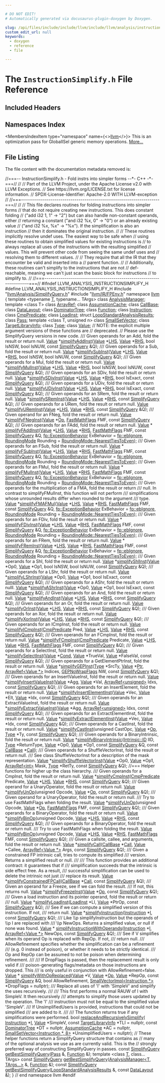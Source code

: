 ```yaml
---

# DO NOT EDIT!
# Automatically generated via docusaurus-plugin-doxygen by Doxygen.

slug: /api/files/include/include/llvm/include/llvm/analysis/instructionsimplify-h
custom_edit_url: null
keywords:
  - doxygen
  - reference
  - file

---
```





# The `InstructionSimplify.h` File Reference

<DoxygenPage pluginConfig={pluginConfig}>



## Included Headers

<IncludesList>
<IncludesListItem
  filePath="llvm/Analysis/SimplifyQuery.h"
  permalink="/docs/api/files/include/include/llvm/include/llvm/analysis/simplifyquery-h"
  isLocal="true" />
<IncludesListItem
  filePath="llvm/IR/FPEnv.h"
  permalink="/docs/api/files/include/include/llvm/include/llvm/ir/fpenv-h"
  isLocal="true" />
</IncludesList>

## Namespaces Index

<MembersIndex>

<MembersIndexItem
  type="namespace"
  name={<><a href="/docs/api/namespaces/llvm">llvm</a></>}>
This is an optimization pass for GlobalISel generic memory operations. <a href="/docs/api/namespaces/llvm/#details">More...</a>
</MembersIndexItem>

</MembersIndex>


## File Listing

The file content with the documentation metadata removed is:

<ProgramListing>

<Link id="l00001" /><CodeLine lineNumber="1"><span class="doxyHighlightComment">//===-- InstructionSimplify.h - Fold instrs into simpler forms --&#42;- C++ -&#42;-===//</span></CodeLine>
<Link id="l00002" /><CodeLine lineNumber="2"><span class="doxyHighlightComment">//</span></CodeLine>
<Link id="l00003" /><CodeLine lineNumber="3"><span class="doxyHighlightComment">// Part of the LLVM Project, under the Apache License v2.0 with LLVM Exceptions.</span></CodeLine>
<Link id="l00004" /><CodeLine lineNumber="4"><span class="doxyHighlightComment">// See https://llvm.org/LICENSE.txt for license information.</span></CodeLine>
<Link id="l00005" /><CodeLine lineNumber="5"><span class="doxyHighlightComment">// SPDX-License-Identifier: Apache-2.0 WITH LLVM-exception</span></CodeLine>
<Link id="l00006" /><CodeLine lineNumber="6"><span class="doxyHighlightComment">//</span></CodeLine>
<Link id="l00007" /><CodeLine lineNumber="7"><span class="doxyHighlightComment">//===----------------------------------------------------------------------===//</span></CodeLine>
<Link id="l00008" /><CodeLine lineNumber="8"><span class="doxyHighlightComment">//</span></CodeLine>
<Link id="l00009" /><CodeLine lineNumber="9"><span class="doxyHighlightComment">// This file declares routines for folding instructions into simpler forms</span></CodeLine>
<Link id="l00010" /><CodeLine lineNumber="10"><span class="doxyHighlightComment">// that do not require creating new instructions.  This does constant folding</span></CodeLine>
<Link id="l00011" /><CodeLine lineNumber="11"><span class="doxyHighlightComment">// (&quot;add i32 1, 1&quot; -&gt; &quot;2&quot;) but can also handle non-constant operands, either</span></CodeLine>
<Link id="l00012" /><CodeLine lineNumber="12"><span class="doxyHighlightComment">// returning a constant (&quot;and i32 %x, 0&quot; -&gt; &quot;0&quot;) or an already existing value</span></CodeLine>
<Link id="l00013" /><CodeLine lineNumber="13"><span class="doxyHighlightComment">// (&quot;and i32 %x, %x&quot; -&gt; &quot;%x&quot;).  If the simplification is also an instruction</span></CodeLine>
<Link id="l00014" /><CodeLine lineNumber="14"><span class="doxyHighlightComment">// then it dominates the original instruction.</span></CodeLine>
<Link id="l00015" /><CodeLine lineNumber="15"><span class="doxyHighlightComment">//</span></CodeLine>
<Link id="l00016" /><CodeLine lineNumber="16"><span class="doxyHighlightComment">// These routines implicitly resolve undef uses. The easiest way to be safe when</span></CodeLine>
<Link id="l00017" /><CodeLine lineNumber="17"><span class="doxyHighlightComment">// using these routines to obtain simplified values for existing instructions is</span></CodeLine>
<Link id="l00018" /><CodeLine lineNumber="18"><span class="doxyHighlightComment">// to always replace all uses of the instructions with the resulting simplified</span></CodeLine>
<Link id="l00019" /><CodeLine lineNumber="19"><span class="doxyHighlightComment">// values. This will prevent other code from seeing the same undef uses and</span></CodeLine>
<Link id="l00020" /><CodeLine lineNumber="20"><span class="doxyHighlightComment">// resolving them to different values.</span></CodeLine>
<Link id="l00021" /><CodeLine lineNumber="21"><span class="doxyHighlightComment">//</span></CodeLine>
<Link id="l00022" /><CodeLine lineNumber="22"><span class="doxyHighlightComment">// They require that all the IR that they encounter be valid and inserted into a</span></CodeLine>
<Link id="l00023" /><CodeLine lineNumber="23"><span class="doxyHighlightComment">// parent function.</span></CodeLine>
<Link id="l00024" /><CodeLine lineNumber="24"><span class="doxyHighlightComment">//</span></CodeLine>
<Link id="l00025" /><CodeLine lineNumber="25"><span class="doxyHighlightComment">// Additionally, these routines can&#39;t simplify to the instructions that are not</span></CodeLine>
<Link id="l00026" /><CodeLine lineNumber="26"><span class="doxyHighlightComment">// def-reachable, meaning we can&#39;t just scan the basic block for instructions</span></CodeLine>
<Link id="l00027" /><CodeLine lineNumber="27"><span class="doxyHighlightComment">// to simplify to.</span></CodeLine>
<Link id="l00028" /><CodeLine lineNumber="28"><span class="doxyHighlightComment">//</span></CodeLine>
<Link id="l00029" /><CodeLine lineNumber="29"><span class="doxyHighlightComment">//===----------------------------------------------------------------------===//</span></CodeLine>
<Link id="l00030" /><CodeLine lineNumber="30"></CodeLine>
<Link id="l00031" /><CodeLine lineNumber="31"><span class="doxyHighlightPreprocessor">#ifndef LLVM&#95;ANALYSIS&#95;INSTRUCTIONSIMPLIFY&#95;H</span></CodeLine>
<Link id="l00032" /><CodeLine lineNumber="32"><span class="doxyHighlightPreprocessor">#define LLVM&#95;ANALYSIS&#95;INSTRUCTIONSIMPLIFY&#95;H</span></CodeLine>
<Link id="l00033" /><CodeLine lineNumber="33"></CodeLine>
<Link id="l00034" /><CodeLine lineNumber="34"><span class="doxyHighlightPreprocessor">#include &quot;<a href="/docs/api/files/include/include/llvm/include/llvm/analysis/simplifyquery-h">llvm/Analysis/SimplifyQuery.h</a>&quot;</span></CodeLine>
<Link id="l00035" /><CodeLine lineNumber="35"><span class="doxyHighlightPreprocessor">#include &quot;<a href="/docs/api/files/include/include/llvm/include/llvm/ir/fpenv-h">llvm/IR/FPEnv.h</a>&quot;</span></CodeLine>
<Link id="l00036" /><CodeLine lineNumber="36"></CodeLine>
<Link id="l00037" /><CodeLine lineNumber="37"><span class="doxyHighlightKeyword">namespace </span><span class="doxyHighlight"><a href="/docs/api/namespaces/llvm">llvm</a> &#123;</span></CodeLine>
<Link id="l00038" /><CodeLine lineNumber="38"></CodeLine>
<Link id="l00039" /><CodeLine lineNumber="39"><span class="doxyHighlightKeyword">template</span><span class="doxyHighlight"> &lt;</span><span class="doxyHighlightKeyword">typename</span><span class="doxyHighlight"> <a href="/docs/api/files/lib/lib/target/lib/target/mips/mips16isellowering-cpp/#a0acb682b8260ab1c60b918599864e2e5">T</a>, </span><span class="doxyHighlightKeyword">typename</span><span class="doxyHighlight">... TArgs&gt; </span><span class="doxyHighlightKeyword">class </span><span class="doxyHighlight"><a href="/docs/api/classes/llvm/analysismanager">AnalysisManager</a>;</span></CodeLine>
<Link id="l00040" /><CodeLine lineNumber="40"><span class="doxyHighlightKeyword">template</span><span class="doxyHighlight"> &lt;</span><span class="doxyHighlightKeyword">class</span><span class="doxyHighlight"> T&gt; </span><span class="doxyHighlightKeyword">class </span><span class="doxyHighlight"><a href="/docs/api/classes/llvm/arrayref">ArrayRef</a>;</span></CodeLine>
<Link id="l00041" /><CodeLine lineNumber="41"><span class="doxyHighlightKeyword">class </span><span class="doxyHighlight"><a href="/docs/api/classes/llvm/assumptioncache">AssumptionCache</a>;</span></CodeLine>
<Link id="l00042" /><CodeLine lineNumber="42"><span class="doxyHighlightKeyword">class </span><span class="doxyHighlight"><a href="/docs/api/classes/llvm/callbase">CallBase</a>;</span></CodeLine>
<Link id="l00043" /><CodeLine lineNumber="43"><span class="doxyHighlightKeyword">class </span><span class="doxyHighlight"><a href="/docs/api/classes/llvm/datalayout">DataLayout</a>;</span></CodeLine>
<Link id="l00044" /><CodeLine lineNumber="44"><span class="doxyHighlightKeyword">class </span><span class="doxyHighlight"><a href="/docs/api/classes/llvm/dominatortree">DominatorTree</a>;</span></CodeLine>
<Link id="l00045" /><CodeLine lineNumber="45"><span class="doxyHighlightKeyword">class </span><span class="doxyHighlight"><a href="/docs/api/classes/llvm/function">Function</a>;</span></CodeLine>
<Link id="l00046" /><CodeLine lineNumber="46"><span class="doxyHighlightKeyword">class </span><span class="doxyHighlight"><a href="/docs/api/classes/llvm/instruction">Instruction</a>;</span></CodeLine>
<Link id="l00047" /><CodeLine lineNumber="47"><span class="doxyHighlightKeyword">class </span><span class="doxyHighlight"><a href="/docs/api/classes/llvm/cmppredicate">CmpPredicate</a>;</span></CodeLine>
<Link id="l00048" /><CodeLine lineNumber="48"><span class="doxyHighlightKeyword">class </span><span class="doxyHighlight"><a href="/docs/api/classes/llvm/loadinst">LoadInst</a>;</span></CodeLine>
<Link id="l00049" /><CodeLine lineNumber="49"><span class="doxyHighlightKeyword">struct </span><span class="doxyHighlight"><a href="/docs/api/structs/llvm/loopstandardanalysisresults">LoopStandardAnalysisResults</a>;</span></CodeLine>
<Link id="l00050" /><CodeLine lineNumber="50"><span class="doxyHighlightKeyword">class </span><span class="doxyHighlight"><a href="/docs/api/classes/llvm/pass">Pass</a>;</span></CodeLine>
<Link id="l00051" /><CodeLine lineNumber="51"><span class="doxyHighlightKeyword">template</span><span class="doxyHighlight"> &lt;</span><span class="doxyHighlightKeyword">class</span><span class="doxyHighlight"> T, </span><span class="doxyHighlightKeywordType">unsigned</span><span class="doxyHighlight"> n&gt; </span><span class="doxyHighlightKeyword">class </span><span class="doxyHighlight"><a href="/docs/api/classes/llvm/smallsetvector">SmallSetVector</a>;</span></CodeLine>
<Link id="l00052" /><CodeLine lineNumber="52"><span class="doxyHighlightKeyword">class </span><span class="doxyHighlight"><a href="/docs/api/classes/llvm/targetlibraryinfo">TargetLibraryInfo</a>;</span></CodeLine>
<Link id="l00053" /><CodeLine lineNumber="53"><span class="doxyHighlightKeyword">class </span><span class="doxyHighlight"><a href="/docs/api/classes/llvm/type">Type</a>;</span></CodeLine>
<Link id="l00054" /><CodeLine lineNumber="54"><span class="doxyHighlightKeyword">class </span><span class="doxyHighlight"><a href="/docs/api/classes/llvm/value">Value</a>;</span></CodeLine>
<Link id="l00055" /><CodeLine lineNumber="55"></CodeLine>
<Link id="l00056" /><CodeLine lineNumber="56"><span class="doxyHighlightComment">// NOTE: the explicit multiple argument versions of these functions are</span></CodeLine>
<Link id="l00057" /><CodeLine lineNumber="57"><span class="doxyHighlightComment">// deprecated.</span></CodeLine>
<Link id="l00058" /><CodeLine lineNumber="58"><span class="doxyHighlightComment">// Please use the SimplifyQuery versions in new code.</span></CodeLine>
<Link id="l00059" /><CodeLine lineNumber="59"></CodeLine>
<Link id="l00060" /><CodeLine lineNumber="60"><span class="doxyHighlightComment">/// Given operands for an Add, fold the result or return null.</span></CodeLine>
<Link id="l00061" /><CodeLine lineNumber="61"><span class="doxyHighlight"><a href="/docs/api/classes/llvm/value">Value</a> &#42;<a href="/docs/api/namespaces/llvm/#a5e0af1b16cab9e0efc63a6ce9de2b9cc">simplifyAddInst</a>(<a href="/docs/api/classes/llvm/value">Value</a> &#42;<a href="/docs/api/files/lib/lib/target/lib/target/x86/x86partialreduction-cpp/#a9e1483f7215664a2315c53c3558d9a8d">LHS</a>, <a href="/docs/api/classes/llvm/value">Value</a> &#42;<a href="/docs/api/files/lib/lib/target/lib/target/x86/x86partialreduction-cpp/#a87b8bfbbe9d8f7146d7f20a5fb42efd0">RHS</a>, </span><span class="doxyHighlightKeywordType">bool</span><span class="doxyHighlight"> IsNSW, </span><span class="doxyHighlightKeywordType">bool</span><span class="doxyHighlight"> IsNUW,</span></CodeLine>
<Link id="l00062" /><CodeLine lineNumber="62"><span class="doxyHighlight">                       </span><span class="doxyHighlightKeyword">const</span><span class="doxyHighlight"> <a href="/docs/api/structs/llvm/simplifyquery">SimplifyQuery</a> &amp;Q);</span></CodeLine>
<Link id="l00063" /><CodeLine lineNumber="63"></CodeLine>
<Link id="l00064" /><CodeLine lineNumber="64"><span class="doxyHighlightComment">/// Given operands for a Sub, fold the result or return null.</span></CodeLine>
<Link id="l00065" /><CodeLine lineNumber="65"><span class="doxyHighlight"><a href="/docs/api/classes/llvm/value">Value</a> &#42;<a href="/docs/api/namespaces/llvm/#a5942ddc4393a8ef081555f9a938c86e9">simplifySubInst</a>(<a href="/docs/api/classes/llvm/value">Value</a> &#42;<a href="/docs/api/files/lib/lib/target/lib/target/x86/x86partialreduction-cpp/#a9e1483f7215664a2315c53c3558d9a8d">LHS</a>, <a href="/docs/api/classes/llvm/value">Value</a> &#42;<a href="/docs/api/files/lib/lib/target/lib/target/x86/x86partialreduction-cpp/#a87b8bfbbe9d8f7146d7f20a5fb42efd0">RHS</a>, </span><span class="doxyHighlightKeywordType">bool</span><span class="doxyHighlight"> IsNSW, </span><span class="doxyHighlightKeywordType">bool</span><span class="doxyHighlight"> IsNUW,</span></CodeLine>
<Link id="l00066" /><CodeLine lineNumber="66"><span class="doxyHighlight">                       </span><span class="doxyHighlightKeyword">const</span><span class="doxyHighlight"> <a href="/docs/api/structs/llvm/simplifyquery">SimplifyQuery</a> &amp;Q);</span></CodeLine>
<Link id="l00067" /><CodeLine lineNumber="67"></CodeLine>
<Link id="l00068" /><CodeLine lineNumber="68"><span class="doxyHighlightComment">/// Given operands for a Mul, fold the result or return null.</span></CodeLine>
<Link id="l00069" /><CodeLine lineNumber="69"><span class="doxyHighlight"><a href="/docs/api/classes/llvm/value">Value</a> &#42;<a href="/docs/api/namespaces/llvm/#a2b9904a62f8c9179b90d1cb89e6e05ac">simplifyMulInst</a>(<a href="/docs/api/classes/llvm/value">Value</a> &#42;<a href="/docs/api/files/lib/lib/target/lib/target/x86/x86partialreduction-cpp/#a9e1483f7215664a2315c53c3558d9a8d">LHS</a>, <a href="/docs/api/classes/llvm/value">Value</a> &#42;<a href="/docs/api/files/lib/lib/target/lib/target/x86/x86partialreduction-cpp/#a87b8bfbbe9d8f7146d7f20a5fb42efd0">RHS</a>, </span><span class="doxyHighlightKeywordType">bool</span><span class="doxyHighlight"> IsNSW, </span><span class="doxyHighlightKeywordType">bool</span><span class="doxyHighlight"> IsNUW,</span></CodeLine>
<Link id="l00070" /><CodeLine lineNumber="70"><span class="doxyHighlight">                       </span><span class="doxyHighlightKeyword">const</span><span class="doxyHighlight"> <a href="/docs/api/structs/llvm/simplifyquery">SimplifyQuery</a> &amp;Q);</span></CodeLine>
<Link id="l00071" /><CodeLine lineNumber="71"></CodeLine>
<Link id="l00072" /><CodeLine lineNumber="72"><span class="doxyHighlightComment">/// Given operands for an SDiv, fold the result or return null.</span></CodeLine>
<Link id="l00073" /><CodeLine lineNumber="73"><span class="doxyHighlight"><a href="/docs/api/classes/llvm/value">Value</a> &#42;<a href="/docs/api/namespaces/llvm/#a23805d3a4c907766bf29b589ba786c81">simplifySDivInst</a>(<a href="/docs/api/classes/llvm/value">Value</a> &#42;<a href="/docs/api/files/lib/lib/target/lib/target/x86/x86partialreduction-cpp/#a9e1483f7215664a2315c53c3558d9a8d">LHS</a>, <a href="/docs/api/classes/llvm/value">Value</a> &#42;<a href="/docs/api/files/lib/lib/target/lib/target/x86/x86partialreduction-cpp/#a87b8bfbbe9d8f7146d7f20a5fb42efd0">RHS</a>, </span><span class="doxyHighlightKeywordType">bool</span><span class="doxyHighlight"> IsExact,</span></CodeLine>
<Link id="l00074" /><CodeLine lineNumber="74"><span class="doxyHighlight">                        </span><span class="doxyHighlightKeyword">const</span><span class="doxyHighlight"> <a href="/docs/api/structs/llvm/simplifyquery">SimplifyQuery</a> &amp;Q);</span></CodeLine>
<Link id="l00075" /><CodeLine lineNumber="75"></CodeLine>
<Link id="l00076" /><CodeLine lineNumber="76"><span class="doxyHighlightComment">/// Given operands for a UDiv, fold the result or return null.</span></CodeLine>
<Link id="l00077" /><CodeLine lineNumber="77"><span class="doxyHighlight"><a href="/docs/api/classes/llvm/value">Value</a> &#42;<a href="/docs/api/namespaces/llvm/#ab3b0406324f59a9dcdd00f68345ef9b7">simplifyUDivInst</a>(<a href="/docs/api/classes/llvm/value">Value</a> &#42;<a href="/docs/api/files/lib/lib/target/lib/target/x86/x86partialreduction-cpp/#a9e1483f7215664a2315c53c3558d9a8d">LHS</a>, <a href="/docs/api/classes/llvm/value">Value</a> &#42;<a href="/docs/api/files/lib/lib/target/lib/target/x86/x86partialreduction-cpp/#a87b8bfbbe9d8f7146d7f20a5fb42efd0">RHS</a>, </span><span class="doxyHighlightKeywordType">bool</span><span class="doxyHighlight"> IsExact,</span></CodeLine>
<Link id="l00078" /><CodeLine lineNumber="78"><span class="doxyHighlight">                        </span><span class="doxyHighlightKeyword">const</span><span class="doxyHighlight"> <a href="/docs/api/structs/llvm/simplifyquery">SimplifyQuery</a> &amp;Q);</span></CodeLine>
<Link id="l00079" /><CodeLine lineNumber="79"></CodeLine>
<Link id="l00080" /><CodeLine lineNumber="80"><span class="doxyHighlightComment">/// Given operands for an SRem, fold the result or return null.</span></CodeLine>
<Link id="l00081" /><CodeLine lineNumber="81"><span class="doxyHighlight"><a href="/docs/api/classes/llvm/value">Value</a> &#42;<a href="/docs/api/namespaces/llvm/#acb98fd0d755e436c5749105d46b0c0d1">simplifySRemInst</a>(<a href="/docs/api/classes/llvm/value">Value</a> &#42;<a href="/docs/api/files/lib/lib/target/lib/target/x86/x86partialreduction-cpp/#a9e1483f7215664a2315c53c3558d9a8d">LHS</a>, <a href="/docs/api/classes/llvm/value">Value</a> &#42;<a href="/docs/api/files/lib/lib/target/lib/target/x86/x86partialreduction-cpp/#a87b8bfbbe9d8f7146d7f20a5fb42efd0">RHS</a>, </span><span class="doxyHighlightKeyword">const</span><span class="doxyHighlight"> <a href="/docs/api/structs/llvm/simplifyquery">SimplifyQuery</a> &amp;Q);</span></CodeLine>
<Link id="l00082" /><CodeLine lineNumber="82"></CodeLine>
<Link id="l00083" /><CodeLine lineNumber="83"><span class="doxyHighlightComment">/// Given operands for a URem, fold the result or return null.</span></CodeLine>
<Link id="l00084" /><CodeLine lineNumber="84"><span class="doxyHighlight"><a href="/docs/api/classes/llvm/value">Value</a> &#42;<a href="/docs/api/namespaces/llvm/#aecb805c568634be3390c7da36836d63e">simplifyURemInst</a>(<a href="/docs/api/classes/llvm/value">Value</a> &#42;<a href="/docs/api/files/lib/lib/target/lib/target/x86/x86partialreduction-cpp/#a9e1483f7215664a2315c53c3558d9a8d">LHS</a>, <a href="/docs/api/classes/llvm/value">Value</a> &#42;<a href="/docs/api/files/lib/lib/target/lib/target/x86/x86partialreduction-cpp/#a87b8bfbbe9d8f7146d7f20a5fb42efd0">RHS</a>, </span><span class="doxyHighlightKeyword">const</span><span class="doxyHighlight"> <a href="/docs/api/structs/llvm/simplifyquery">SimplifyQuery</a> &amp;Q);</span></CodeLine>
<Link id="l00085" /><CodeLine lineNumber="85"></CodeLine>
<Link id="l00086" /><CodeLine lineNumber="86"><span class="doxyHighlightComment">/// Given operand for an FNeg, fold the result or return null.</span></CodeLine>
<Link id="l00087" /><CodeLine lineNumber="87"><span class="doxyHighlight"><a href="/docs/api/classes/llvm/value">Value</a> &#42;<a href="/docs/api/namespaces/llvm/#a6e06e93488a2f32aeb56f86797a78c33">simplifyFNegInst</a>(<a href="/docs/api/classes/llvm/value">Value</a> &#42;<a href="/docs/api/namespaces/llvm/#ab471937b9a227e70c7fe8bd9604014d6">Op</a>, <a href="/docs/api/classes/llvm/fastmathflags">FastMathFlags</a> FMF, </span><span class="doxyHighlightKeyword">const</span><span class="doxyHighlight"> <a href="/docs/api/structs/llvm/simplifyquery">SimplifyQuery</a> &amp;Q);</span></CodeLine>
<Link id="l00088" /><CodeLine lineNumber="88"></CodeLine>
<Link id="l00089" /><CodeLine lineNumber="89"></CodeLine>
<Link id="l00090" /><CodeLine lineNumber="90"><span class="doxyHighlightComment">/// Given operands for an FAdd, fold the result or return null.</span></CodeLine>
<Link id="l00091" /><CodeLine lineNumber="91"><span class="doxyHighlight"><a href="/docs/api/classes/llvm/value">Value</a> &#42;</span></CodeLine>
<Link id="l00092" /><CodeLine lineNumber="92"><span class="doxyHighlight"><a href="/docs/api/namespaces/llvm/#a76162df5082ce14f7796e4307cba27fd">simplifyFAddInst</a>(<a href="/docs/api/classes/llvm/value">Value</a> &#42;<a href="/docs/api/files/lib/lib/target/lib/target/x86/x86partialreduction-cpp/#a9e1483f7215664a2315c53c3558d9a8d">LHS</a>, <a href="/docs/api/classes/llvm/value">Value</a> &#42;<a href="/docs/api/files/lib/lib/target/lib/target/x86/x86partialreduction-cpp/#a87b8bfbbe9d8f7146d7f20a5fb42efd0">RHS</a>, <a href="/docs/api/classes/llvm/fastmathflags">FastMathFlags</a> FMF,</span></CodeLine>
<Link id="l00093" /><CodeLine lineNumber="93"><span class="doxyHighlight">                 </span><span class="doxyHighlightKeyword">const</span><span class="doxyHighlight"> <a href="/docs/api/structs/llvm/simplifyquery">SimplifyQuery</a> &amp;Q,</span></CodeLine>
<Link id="l00094" /><CodeLine lineNumber="94"><span class="doxyHighlight">                 <a href="/docs/api/namespaces/llvm/fp/#a51c5e09b2604faec548aef87bd482630">fp::ExceptionBehavior</a> ExBehavior = <a href="/docs/api/namespaces/llvm/fp/#a51c5e09b2604faec548aef87bd482630ad8009e7c0ce2967115e856052243ac62">fp::ebIgnore</a>,</span></CodeLine>
<Link id="l00095" /><CodeLine lineNumber="95"><span class="doxyHighlight">                 <a href="/docs/api/namespaces/llvm/#ab7af0c09900daed62bbdb01dba180f7c">RoundingMode</a> Rounding = <a href="/docs/api/namespaces/llvm/#ab7af0c09900daed62bbdb01dba180f7ca44467144e3b6bdac3e85ef6f90e7d832">RoundingMode::NearestTiesToEven</a>);</span></CodeLine>
<Link id="l00096" /><CodeLine lineNumber="96"></CodeLine>
<Link id="l00097" /><CodeLine lineNumber="97"><span class="doxyHighlightComment">/// Given operands for an FSub, fold the result or return null.</span></CodeLine>
<Link id="l00098" /><CodeLine lineNumber="98"><span class="doxyHighlight"><a href="/docs/api/classes/llvm/value">Value</a> &#42;</span></CodeLine>
<Link id="l00099" /><CodeLine lineNumber="99"><span class="doxyHighlight"><a href="/docs/api/namespaces/llvm/#a6e8a8610223f1f09b6000dcbca9649a5">simplifyFSubInst</a>(<a href="/docs/api/classes/llvm/value">Value</a> &#42;<a href="/docs/api/files/lib/lib/target/lib/target/x86/x86partialreduction-cpp/#a9e1483f7215664a2315c53c3558d9a8d">LHS</a>, <a href="/docs/api/classes/llvm/value">Value</a> &#42;<a href="/docs/api/files/lib/lib/target/lib/target/x86/x86partialreduction-cpp/#a87b8bfbbe9d8f7146d7f20a5fb42efd0">RHS</a>, <a href="/docs/api/classes/llvm/fastmathflags">FastMathFlags</a> FMF,</span></CodeLine>
<Link id="l00100" /><CodeLine lineNumber="100"><span class="doxyHighlight">                 </span><span class="doxyHighlightKeyword">const</span><span class="doxyHighlight"> <a href="/docs/api/structs/llvm/simplifyquery">SimplifyQuery</a> &amp;Q,</span></CodeLine>
<Link id="l00101" /><CodeLine lineNumber="101"><span class="doxyHighlight">                 <a href="/docs/api/namespaces/llvm/fp/#a51c5e09b2604faec548aef87bd482630">fp::ExceptionBehavior</a> ExBehavior = <a href="/docs/api/namespaces/llvm/fp/#a51c5e09b2604faec548aef87bd482630ad8009e7c0ce2967115e856052243ac62">fp::ebIgnore</a>,</span></CodeLine>
<Link id="l00102" /><CodeLine lineNumber="102"><span class="doxyHighlight">                 <a href="/docs/api/namespaces/llvm/#ab7af0c09900daed62bbdb01dba180f7c">RoundingMode</a> Rounding = <a href="/docs/api/namespaces/llvm/#ab7af0c09900daed62bbdb01dba180f7ca44467144e3b6bdac3e85ef6f90e7d832">RoundingMode::NearestTiesToEven</a>);</span></CodeLine>
<Link id="l00103" /><CodeLine lineNumber="103"></CodeLine>
<Link id="l00104" /><CodeLine lineNumber="104"><span class="doxyHighlightComment">/// Given operands for an FMul, fold the result or return null.</span></CodeLine>
<Link id="l00105" /><CodeLine lineNumber="105"><span class="doxyHighlight"><a href="/docs/api/classes/llvm/value">Value</a> &#42;</span></CodeLine>
<Link id="l00106" /><CodeLine lineNumber="106"><span class="doxyHighlight"><a href="/docs/api/namespaces/llvm/#a0d4bdb0619aad92ee2de8f939930ba05">simplifyFMulInst</a>(<a href="/docs/api/classes/llvm/value">Value</a> &#42;<a href="/docs/api/files/lib/lib/target/lib/target/x86/x86partialreduction-cpp/#a9e1483f7215664a2315c53c3558d9a8d">LHS</a>, <a href="/docs/api/classes/llvm/value">Value</a> &#42;<a href="/docs/api/files/lib/lib/target/lib/target/x86/x86partialreduction-cpp/#a87b8bfbbe9d8f7146d7f20a5fb42efd0">RHS</a>, <a href="/docs/api/classes/llvm/fastmathflags">FastMathFlags</a> FMF,</span></CodeLine>
<Link id="l00107" /><CodeLine lineNumber="107"><span class="doxyHighlight">                 </span><span class="doxyHighlightKeyword">const</span><span class="doxyHighlight"> <a href="/docs/api/structs/llvm/simplifyquery">SimplifyQuery</a> &amp;Q,</span></CodeLine>
<Link id="l00108" /><CodeLine lineNumber="108"><span class="doxyHighlight">                 <a href="/docs/api/namespaces/llvm/fp/#a51c5e09b2604faec548aef87bd482630">fp::ExceptionBehavior</a> ExBehavior = <a href="/docs/api/namespaces/llvm/fp/#a51c5e09b2604faec548aef87bd482630ad8009e7c0ce2967115e856052243ac62">fp::ebIgnore</a>,</span></CodeLine>
<Link id="l00109" /><CodeLine lineNumber="109"><span class="doxyHighlight">                 <a href="/docs/api/namespaces/llvm/#ab7af0c09900daed62bbdb01dba180f7c">RoundingMode</a> Rounding = <a href="/docs/api/namespaces/llvm/#ab7af0c09900daed62bbdb01dba180f7ca44467144e3b6bdac3e85ef6f90e7d832">RoundingMode::NearestTiesToEven</a>);</span></CodeLine>
<Link id="l00110" /><CodeLine lineNumber="110"></CodeLine>
<Link id="l00111" /><CodeLine lineNumber="111"><span class="doxyHighlightComment">/// Given operands for the multiplication of a FMA, fold the result or return</span></CodeLine>
<Link id="l00112" /><CodeLine lineNumber="112"><span class="doxyHighlightComment">/// null. In contrast to simplifyFMulInst, this function will not perform</span></CodeLine>
<Link id="l00113" /><CodeLine lineNumber="113"><span class="doxyHighlightComment">/// simplifications whose unrounded results differ when rounded to the argument</span></CodeLine>
<Link id="l00114" /><CodeLine lineNumber="114"><span class="doxyHighlightComment">/// type.</span></CodeLine>
<Link id="l00115" /><CodeLine lineNumber="115"><span class="doxyHighlight"><a href="/docs/api/classes/llvm/value">Value</a> &#42;<a href="/docs/api/namespaces/llvm/#a9e6861fa4cb7fe1437d3057b8b3d1601">simplifyFMAFMul</a>(<a href="/docs/api/classes/llvm/value">Value</a> &#42;<a href="/docs/api/files/lib/lib/target/lib/target/x86/x86partialreduction-cpp/#a9e1483f7215664a2315c53c3558d9a8d">LHS</a>, <a href="/docs/api/classes/llvm/value">Value</a> &#42;<a href="/docs/api/files/lib/lib/target/lib/target/x86/x86partialreduction-cpp/#a87b8bfbbe9d8f7146d7f20a5fb42efd0">RHS</a>, <a href="/docs/api/classes/llvm/fastmathflags">FastMathFlags</a> FMF,</span></CodeLine>
<Link id="l00116" /><CodeLine lineNumber="116"><span class="doxyHighlight">                       </span><span class="doxyHighlightKeyword">const</span><span class="doxyHighlight"> <a href="/docs/api/structs/llvm/simplifyquery">SimplifyQuery</a> &amp;Q,</span></CodeLine>
<Link id="l00117" /><CodeLine lineNumber="117"><span class="doxyHighlight">                       <a href="/docs/api/namespaces/llvm/fp/#a51c5e09b2604faec548aef87bd482630">fp::ExceptionBehavior</a> ExBehavior = <a href="/docs/api/namespaces/llvm/fp/#a51c5e09b2604faec548aef87bd482630ad8009e7c0ce2967115e856052243ac62">fp::ebIgnore</a>,</span></CodeLine>
<Link id="l00118" /><CodeLine lineNumber="118"><span class="doxyHighlight">                       <a href="/docs/api/namespaces/llvm/#ab7af0c09900daed62bbdb01dba180f7c">RoundingMode</a> Rounding = <a href="/docs/api/namespaces/llvm/#ab7af0c09900daed62bbdb01dba180f7ca44467144e3b6bdac3e85ef6f90e7d832">RoundingMode::NearestTiesToEven</a>);</span></CodeLine>
<Link id="l00119" /><CodeLine lineNumber="119"></CodeLine>
<Link id="l00120" /><CodeLine lineNumber="120"><span class="doxyHighlightComment">/// Given operands for an FDiv, fold the result or return null.</span></CodeLine>
<Link id="l00121" /><CodeLine lineNumber="121"><span class="doxyHighlight"><a href="/docs/api/classes/llvm/value">Value</a> &#42;</span></CodeLine>
<Link id="l00122" /><CodeLine lineNumber="122"><span class="doxyHighlight"><a href="/docs/api/namespaces/llvm/#a97ff52bca68f0168c930daf2fad29c72">simplifyFDivInst</a>(<a href="/docs/api/classes/llvm/value">Value</a> &#42;<a href="/docs/api/files/lib/lib/target/lib/target/x86/x86partialreduction-cpp/#a9e1483f7215664a2315c53c3558d9a8d">LHS</a>, <a href="/docs/api/classes/llvm/value">Value</a> &#42;<a href="/docs/api/files/lib/lib/target/lib/target/x86/x86partialreduction-cpp/#a87b8bfbbe9d8f7146d7f20a5fb42efd0">RHS</a>, <a href="/docs/api/classes/llvm/fastmathflags">FastMathFlags</a> FMF,</span></CodeLine>
<Link id="l00123" /><CodeLine lineNumber="123"><span class="doxyHighlight">                 </span><span class="doxyHighlightKeyword">const</span><span class="doxyHighlight"> <a href="/docs/api/structs/llvm/simplifyquery">SimplifyQuery</a> &amp;Q,</span></CodeLine>
<Link id="l00124" /><CodeLine lineNumber="124"><span class="doxyHighlight">                 <a href="/docs/api/namespaces/llvm/fp/#a51c5e09b2604faec548aef87bd482630">fp::ExceptionBehavior</a> ExBehavior = <a href="/docs/api/namespaces/llvm/fp/#a51c5e09b2604faec548aef87bd482630ad8009e7c0ce2967115e856052243ac62">fp::ebIgnore</a>,</span></CodeLine>
<Link id="l00125" /><CodeLine lineNumber="125"><span class="doxyHighlight">                 <a href="/docs/api/namespaces/llvm/#ab7af0c09900daed62bbdb01dba180f7c">RoundingMode</a> Rounding = <a href="/docs/api/namespaces/llvm/#ab7af0c09900daed62bbdb01dba180f7ca44467144e3b6bdac3e85ef6f90e7d832">RoundingMode::NearestTiesToEven</a>);</span></CodeLine>
<Link id="l00126" /><CodeLine lineNumber="126"></CodeLine>
<Link id="l00127" /><CodeLine lineNumber="127"><span class="doxyHighlightComment">/// Given operands for an FRem, fold the result or return null.</span></CodeLine>
<Link id="l00128" /><CodeLine lineNumber="128"><span class="doxyHighlight"><a href="/docs/api/classes/llvm/value">Value</a> &#42;</span></CodeLine>
<Link id="l00129" /><CodeLine lineNumber="129"><span class="doxyHighlight"><a href="/docs/api/namespaces/llvm/#a75983bc94469337f93d99c6a2ad05699">simplifyFRemInst</a>(<a href="/docs/api/classes/llvm/value">Value</a> &#42;<a href="/docs/api/files/lib/lib/target/lib/target/x86/x86partialreduction-cpp/#a9e1483f7215664a2315c53c3558d9a8d">LHS</a>, <a href="/docs/api/classes/llvm/value">Value</a> &#42;<a href="/docs/api/files/lib/lib/target/lib/target/x86/x86partialreduction-cpp/#a87b8bfbbe9d8f7146d7f20a5fb42efd0">RHS</a>, <a href="/docs/api/classes/llvm/fastmathflags">FastMathFlags</a> FMF,</span></CodeLine>
<Link id="l00130" /><CodeLine lineNumber="130"><span class="doxyHighlight">                 </span><span class="doxyHighlightKeyword">const</span><span class="doxyHighlight"> <a href="/docs/api/structs/llvm/simplifyquery">SimplifyQuery</a> &amp;Q,</span></CodeLine>
<Link id="l00131" /><CodeLine lineNumber="131"><span class="doxyHighlight">                 <a href="/docs/api/namespaces/llvm/fp/#a51c5e09b2604faec548aef87bd482630">fp::ExceptionBehavior</a> ExBehavior = <a href="/docs/api/namespaces/llvm/fp/#a51c5e09b2604faec548aef87bd482630ad8009e7c0ce2967115e856052243ac62">fp::ebIgnore</a>,</span></CodeLine>
<Link id="l00132" /><CodeLine lineNumber="132"><span class="doxyHighlight">                 <a href="/docs/api/namespaces/llvm/#ab7af0c09900daed62bbdb01dba180f7c">RoundingMode</a> Rounding = <a href="/docs/api/namespaces/llvm/#ab7af0c09900daed62bbdb01dba180f7ca44467144e3b6bdac3e85ef6f90e7d832">RoundingMode::NearestTiesToEven</a>);</span></CodeLine>
<Link id="l00133" /><CodeLine lineNumber="133"></CodeLine>
<Link id="l00134" /><CodeLine lineNumber="134"><span class="doxyHighlightComment">/// Given operands for a Shl, fold the result or return null.</span></CodeLine>
<Link id="l00135" /><CodeLine lineNumber="135"><span class="doxyHighlight"><a href="/docs/api/classes/llvm/value">Value</a> &#42;<a href="/docs/api/namespaces/llvm/#a6c052bfdf5f83877d32736ff3895cba5">simplifyShlInst</a>(<a href="/docs/api/classes/llvm/value">Value</a> &#42;Op0, <a href="/docs/api/classes/llvm/value">Value</a> &#42;Op1, </span><span class="doxyHighlightKeywordType">bool</span><span class="doxyHighlight"> IsNSW, </span><span class="doxyHighlightKeywordType">bool</span><span class="doxyHighlight"> IsNUW,</span></CodeLine>
<Link id="l00136" /><CodeLine lineNumber="136"><span class="doxyHighlight">                       </span><span class="doxyHighlightKeyword">const</span><span class="doxyHighlight"> <a href="/docs/api/structs/llvm/simplifyquery">SimplifyQuery</a> &amp;Q);</span></CodeLine>
<Link id="l00137" /><CodeLine lineNumber="137"></CodeLine>
<Link id="l00138" /><CodeLine lineNumber="138"><span class="doxyHighlightComment">/// Given operands for a LShr, fold the result or return null.</span></CodeLine>
<Link id="l00139" /><CodeLine lineNumber="139"><span class="doxyHighlight"><a href="/docs/api/classes/llvm/value">Value</a> &#42;<a href="/docs/api/namespaces/llvm/#a7a41cf2067684aff8591bb68edad443e">simplifyLShrInst</a>(<a href="/docs/api/classes/llvm/value">Value</a> &#42;Op0, <a href="/docs/api/classes/llvm/value">Value</a> &#42;Op1, </span><span class="doxyHighlightKeywordType">bool</span><span class="doxyHighlight"> IsExact,</span></CodeLine>
<Link id="l00140" /><CodeLine lineNumber="140"><span class="doxyHighlight">                        </span><span class="doxyHighlightKeyword">const</span><span class="doxyHighlight"> <a href="/docs/api/structs/llvm/simplifyquery">SimplifyQuery</a> &amp;Q);</span></CodeLine>
<Link id="l00141" /><CodeLine lineNumber="141"></CodeLine>
<Link id="l00142" /><CodeLine lineNumber="142"><span class="doxyHighlightComment">/// Given operands for a AShr, fold the result or return nulll.</span></CodeLine>
<Link id="l00143" /><CodeLine lineNumber="143"><span class="doxyHighlight"><a href="/docs/api/classes/llvm/value">Value</a> &#42;<a href="/docs/api/namespaces/llvm/#a0490e6e3fbdff8ae439abff8380ec7e2">simplifyAShrInst</a>(<a href="/docs/api/classes/llvm/value">Value</a> &#42;Op0, <a href="/docs/api/classes/llvm/value">Value</a> &#42;Op1, </span><span class="doxyHighlightKeywordType">bool</span><span class="doxyHighlight"> IsExact,</span></CodeLine>
<Link id="l00144" /><CodeLine lineNumber="144"><span class="doxyHighlight">                        </span><span class="doxyHighlightKeyword">const</span><span class="doxyHighlight"> <a href="/docs/api/structs/llvm/simplifyquery">SimplifyQuery</a> &amp;Q);</span></CodeLine>
<Link id="l00145" /><CodeLine lineNumber="145"></CodeLine>
<Link id="l00146" /><CodeLine lineNumber="146"><span class="doxyHighlightComment">/// Given operands for an And, fold the result or return null.</span></CodeLine>
<Link id="l00147" /><CodeLine lineNumber="147"><span class="doxyHighlight"><a href="/docs/api/classes/llvm/value">Value</a> &#42;<a href="/docs/api/namespaces/llvm/#a8f751e3ed5adc61048480e9fd0e257cc">simplifyAndInst</a>(<a href="/docs/api/classes/llvm/value">Value</a> &#42;<a href="/docs/api/files/lib/lib/target/lib/target/x86/x86partialreduction-cpp/#a9e1483f7215664a2315c53c3558d9a8d">LHS</a>, <a href="/docs/api/classes/llvm/value">Value</a> &#42;<a href="/docs/api/files/lib/lib/target/lib/target/x86/x86partialreduction-cpp/#a87b8bfbbe9d8f7146d7f20a5fb42efd0">RHS</a>, </span><span class="doxyHighlightKeyword">const</span><span class="doxyHighlight"> <a href="/docs/api/structs/llvm/simplifyquery">SimplifyQuery</a> &amp;Q);</span></CodeLine>
<Link id="l00148" /><CodeLine lineNumber="148"></CodeLine>
<Link id="l00149" /><CodeLine lineNumber="149"><span class="doxyHighlightComment">/// Given operands for an Or, fold the result or return null.</span></CodeLine>
<Link id="l00150" /><CodeLine lineNumber="150"><span class="doxyHighlight"><a href="/docs/api/classes/llvm/value">Value</a> &#42;<a href="/docs/api/namespaces/llvm/#a4f2dc2393a7799e74a0ab4aaa96783f6">simplifyOrInst</a>(<a href="/docs/api/classes/llvm/value">Value</a> &#42;<a href="/docs/api/files/lib/lib/target/lib/target/x86/x86partialreduction-cpp/#a9e1483f7215664a2315c53c3558d9a8d">LHS</a>, <a href="/docs/api/classes/llvm/value">Value</a> &#42;<a href="/docs/api/files/lib/lib/target/lib/target/x86/x86partialreduction-cpp/#a87b8bfbbe9d8f7146d7f20a5fb42efd0">RHS</a>, </span><span class="doxyHighlightKeyword">const</span><span class="doxyHighlight"> <a href="/docs/api/structs/llvm/simplifyquery">SimplifyQuery</a> &amp;Q);</span></CodeLine>
<Link id="l00151" /><CodeLine lineNumber="151"></CodeLine>
<Link id="l00152" /><CodeLine lineNumber="152"><span class="doxyHighlightComment">/// Given operands for an Xor, fold the result or return null.</span></CodeLine>
<Link id="l00153" /><CodeLine lineNumber="153"><span class="doxyHighlight"><a href="/docs/api/classes/llvm/value">Value</a> &#42;<a href="/docs/api/namespaces/llvm/#a4f6b08837306196c6ff45fc5c65fe815">simplifyXorInst</a>(<a href="/docs/api/classes/llvm/value">Value</a> &#42;<a href="/docs/api/files/lib/lib/target/lib/target/x86/x86partialreduction-cpp/#a9e1483f7215664a2315c53c3558d9a8d">LHS</a>, <a href="/docs/api/classes/llvm/value">Value</a> &#42;<a href="/docs/api/files/lib/lib/target/lib/target/x86/x86partialreduction-cpp/#a87b8bfbbe9d8f7146d7f20a5fb42efd0">RHS</a>, </span><span class="doxyHighlightKeyword">const</span><span class="doxyHighlight"> <a href="/docs/api/structs/llvm/simplifyquery">SimplifyQuery</a> &amp;Q);</span></CodeLine>
<Link id="l00154" /><CodeLine lineNumber="154"></CodeLine>
<Link id="l00155" /><CodeLine lineNumber="155"><span class="doxyHighlightComment">/// Given operands for an ICmpInst, fold the result or return null.</span></CodeLine>
<Link id="l00156" /><CodeLine lineNumber="156"><span class="doxyHighlight"><a href="/docs/api/classes/llvm/value">Value</a> &#42;<a href="/docs/api/namespaces/llvm/#a83813cbf71633220ae57ad2b79498f77">simplifyICmpInst</a>(<a href="/docs/api/classes/llvm/cmppredicate">CmpPredicate</a> Pred, <a href="/docs/api/classes/llvm/value">Value</a> &#42;<a href="/docs/api/files/lib/lib/target/lib/target/x86/x86partialreduction-cpp/#a9e1483f7215664a2315c53c3558d9a8d">LHS</a>, <a href="/docs/api/classes/llvm/value">Value</a> &#42;<a href="/docs/api/files/lib/lib/target/lib/target/x86/x86partialreduction-cpp/#a87b8bfbbe9d8f7146d7f20a5fb42efd0">RHS</a>,</span></CodeLine>
<Link id="l00157" /><CodeLine lineNumber="157"><span class="doxyHighlight">                        </span><span class="doxyHighlightKeyword">const</span><span class="doxyHighlight"> <a href="/docs/api/structs/llvm/simplifyquery">SimplifyQuery</a> &amp;Q);</span></CodeLine>
<Link id="l00158" /><CodeLine lineNumber="158"></CodeLine>
<Link id="l00159" /><CodeLine lineNumber="159"><span class="doxyHighlightComment">/// Given operands for an FCmpInst, fold the result or return null.</span></CodeLine>
<Link id="l00160" /><CodeLine lineNumber="160"><span class="doxyHighlight"><a href="/docs/api/classes/llvm/value">Value</a> &#42;<a href="/docs/api/namespaces/llvm/#a45d5f84f92a3fffaaca5d922ad632dba">simplifyFCmpInst</a>(<a href="/docs/api/classes/llvm/cmppredicate">CmpPredicate</a> Predicate, <a href="/docs/api/classes/llvm/value">Value</a> &#42;<a href="/docs/api/files/lib/lib/target/lib/target/x86/x86partialreduction-cpp/#a9e1483f7215664a2315c53c3558d9a8d">LHS</a>, <a href="/docs/api/classes/llvm/value">Value</a> &#42;<a href="/docs/api/files/lib/lib/target/lib/target/x86/x86partialreduction-cpp/#a87b8bfbbe9d8f7146d7f20a5fb42efd0">RHS</a>,</span></CodeLine>
<Link id="l00161" /><CodeLine lineNumber="161"><span class="doxyHighlight">                        <a href="/docs/api/classes/llvm/fastmathflags">FastMathFlags</a> FMF, </span><span class="doxyHighlightKeyword">const</span><span class="doxyHighlight"> <a href="/docs/api/structs/llvm/simplifyquery">SimplifyQuery</a> &amp;Q);</span></CodeLine>
<Link id="l00162" /><CodeLine lineNumber="162"></CodeLine>
<Link id="l00163" /><CodeLine lineNumber="163"><span class="doxyHighlightComment">/// Given operands for a SelectInst, fold the result or return null.</span></CodeLine>
<Link id="l00164" /><CodeLine lineNumber="164"><span class="doxyHighlight"><a href="/docs/api/classes/llvm/value">Value</a> &#42;<a href="/docs/api/namespaces/llvm/#af03a113ed05a87f07ee096463723cfc0">simplifySelectInst</a>(<a href="/docs/api/classes/llvm/value">Value</a> &#42;<a href="/docs/api/files/lib/lib/target/lib/target/riscv/riscvredundantcopyelimination-cpp/#a193847098793cdbab306803186676899">Cond</a>, <a href="/docs/api/classes/llvm/value">Value</a> &#42;TrueVal, <a href="/docs/api/classes/llvm/value">Value</a> &#42;FalseVal,</span></CodeLine>
<Link id="l00165" /><CodeLine lineNumber="165"><span class="doxyHighlight">                          </span><span class="doxyHighlightKeyword">const</span><span class="doxyHighlight"> <a href="/docs/api/structs/llvm/simplifyquery">SimplifyQuery</a> &amp;Q);</span></CodeLine>
<Link id="l00166" /><CodeLine lineNumber="166"></CodeLine>
<Link id="l00167" /><CodeLine lineNumber="167"><span class="doxyHighlightComment">/// Given operands for a GetElementPtrInst, fold the result or return null.</span></CodeLine>
<Link id="l00168" /><CodeLine lineNumber="168"><span class="doxyHighlight"><a href="/docs/api/classes/llvm/value">Value</a> &#42;<a href="/docs/api/namespaces/llvm/#a0f010abd897957459c535649fa702c98">simplifyGEPInst</a>(<a href="/docs/api/classes/llvm/type">Type</a> &#42;SrcTy, <a href="/docs/api/classes/llvm/value">Value</a> &#42;<a href="/docs/api/files/lib/lib/analysis/targetlibraryinfo-cpp/#aca185e6d0e9f423dbb24440206454872a11dbf501abf829b3ab7049c2d3a8a053">Ptr</a>, <a href="/docs/api/classes/llvm/arrayref">ArrayRef&lt;Value &#42;&gt;</a> Indices,</span></CodeLine>
<Link id="l00169" /><CodeLine lineNumber="169"><span class="doxyHighlight">                       <a href="/docs/api/classes/llvm/gepnowrapflags">GEPNoWrapFlags</a> NW, </span><span class="doxyHighlightKeyword">const</span><span class="doxyHighlight"> <a href="/docs/api/structs/llvm/simplifyquery">SimplifyQuery</a> &amp;Q);</span></CodeLine>
<Link id="l00170" /><CodeLine lineNumber="170"></CodeLine>
<Link id="l00171" /><CodeLine lineNumber="171"><span class="doxyHighlightComment">/// Given operands for an InsertValueInst, fold the result or return null.</span></CodeLine>
<Link id="l00172" /><CodeLine lineNumber="172"><span class="doxyHighlight"><a href="/docs/api/classes/llvm/value">Value</a> &#42;<a href="/docs/api/namespaces/llvm/#a94b67449bc2ce740bcec33d149769fe0">simplifyInsertValueInst</a>(<a href="/docs/api/classes/llvm/value">Value</a> &#42;Agg, <a href="/docs/api/classes/llvm/value">Value</a> &#42;Val, <a href="/docs/api/classes/llvm/arrayref">ArrayRef&lt;unsigned&gt;</a> Idxs,</span></CodeLine>
<Link id="l00173" /><CodeLine lineNumber="173"><span class="doxyHighlight">                               </span><span class="doxyHighlightKeyword">const</span><span class="doxyHighlight"> <a href="/docs/api/structs/llvm/simplifyquery">SimplifyQuery</a> &amp;Q);</span></CodeLine>
<Link id="l00174" /><CodeLine lineNumber="174"></CodeLine>
<Link id="l00175" /><CodeLine lineNumber="175"><span class="doxyHighlightComment">/// Given operands for an InsertElement, fold the result or return null.</span></CodeLine>
<Link id="l00176" /><CodeLine lineNumber="176"><span class="doxyHighlight"><a href="/docs/api/classes/llvm/value">Value</a> &#42;<a href="/docs/api/namespaces/llvm/#abdf4b5f9e1dc6887cac393ee643c10b6">simplifyInsertElementInst</a>(<a href="/docs/api/classes/llvm/value">Value</a> &#42;Vec, <a href="/docs/api/classes/llvm/value">Value</a> &#42;Elt, <a href="/docs/api/classes/llvm/value">Value</a> &#42;Idx,</span></CodeLine>
<Link id="l00177" /><CodeLine lineNumber="177"><span class="doxyHighlight">                                 </span><span class="doxyHighlightKeyword">const</span><span class="doxyHighlight"> <a href="/docs/api/structs/llvm/simplifyquery">SimplifyQuery</a> &amp;Q);</span></CodeLine>
<Link id="l00178" /><CodeLine lineNumber="178"></CodeLine>
<Link id="l00179" /><CodeLine lineNumber="179"><span class="doxyHighlightComment">/// Given operands for an ExtractValueInst, fold the result or return null.</span></CodeLine>
<Link id="l00180" /><CodeLine lineNumber="180"><span class="doxyHighlight"><a href="/docs/api/classes/llvm/value">Value</a> &#42;<a href="/docs/api/namespaces/llvm/#a9442ed00a8dff89558d50f9c150951ff">simplifyExtractValueInst</a>(<a href="/docs/api/classes/llvm/value">Value</a> &#42;Agg, <a href="/docs/api/classes/llvm/arrayref">ArrayRef&lt;unsigned&gt;</a> Idxs,</span></CodeLine>
<Link id="l00181" /><CodeLine lineNumber="181"><span class="doxyHighlight">                                </span><span class="doxyHighlightKeyword">const</span><span class="doxyHighlight"> <a href="/docs/api/structs/llvm/simplifyquery">SimplifyQuery</a> &amp;Q);</span></CodeLine>
<Link id="l00182" /><CodeLine lineNumber="182"></CodeLine>
<Link id="l00183" /><CodeLine lineNumber="183"><span class="doxyHighlightComment">/// Given operands for an ExtractElementInst, fold the result or return null.</span></CodeLine>
<Link id="l00184" /><CodeLine lineNumber="184"><span class="doxyHighlight"><a href="/docs/api/classes/llvm/value">Value</a> &#42;<a href="/docs/api/namespaces/llvm/#aee89448981f9fbc0d97fe68f354a8e82">simplifyExtractElementInst</a>(<a href="/docs/api/classes/llvm/value">Value</a> &#42;Vec, <a href="/docs/api/classes/llvm/value">Value</a> &#42;Idx,</span></CodeLine>
<Link id="l00185" /><CodeLine lineNumber="185"><span class="doxyHighlight">                                  </span><span class="doxyHighlightKeyword">const</span><span class="doxyHighlight"> <a href="/docs/api/structs/llvm/simplifyquery">SimplifyQuery</a> &amp;Q);</span></CodeLine>
<Link id="l00186" /><CodeLine lineNumber="186"></CodeLine>
<Link id="l00187" /><CodeLine lineNumber="187"><span class="doxyHighlightComment">/// Given operands for a CastInst, fold the result or return null.</span></CodeLine>
<Link id="l00188" /><CodeLine lineNumber="188"><span class="doxyHighlight"><a href="/docs/api/classes/llvm/value">Value</a> &#42;<a href="/docs/api/namespaces/llvm/#a57b7707bae1b59648d9b09e7c3e1106c">simplifyCastInst</a>(</span><span class="doxyHighlightKeywordType">unsigned</span><span class="doxyHighlight"> CastOpc, <a href="/docs/api/classes/llvm/value">Value</a> &#42;<a href="/docs/api/namespaces/llvm/#ab471937b9a227e70c7fe8bd9604014d6">Op</a>, <a href="/docs/api/classes/llvm/type">Type</a> &#42;Ty,</span></CodeLine>
<Link id="l00189" /><CodeLine lineNumber="189"><span class="doxyHighlight">                        </span><span class="doxyHighlightKeyword">const</span><span class="doxyHighlight"> <a href="/docs/api/structs/llvm/simplifyquery">SimplifyQuery</a> &amp;Q);</span></CodeLine>
<Link id="l00190" /><CodeLine lineNumber="190"></CodeLine>
<Link id="l00191" /><CodeLine lineNumber="191"><span class="doxyHighlightComment">/// Given operands for a BinaryIntrinsic, fold the result or return null.</span></CodeLine>
<Link id="l00192" /><CodeLine lineNumber="192"><span class="doxyHighlight"><a href="/docs/api/classes/llvm/value">Value</a> &#42;<a href="/docs/api/namespaces/llvm/#ab720ac4c86a5f16a755b1e5cd0d32c80">simplifyBinaryIntrinsic</a>(<a href="/docs/api/namespaces/llvm/intrinsic/#a80add6b3b1cdaec560907995127adc16">Intrinsic::ID</a> IID, <a href="/docs/api/classes/llvm/type">Type</a> &#42;ReturnType, <a href="/docs/api/classes/llvm/value">Value</a> &#42;Op0,</span></CodeLine>
<Link id="l00193" /><CodeLine lineNumber="193"><span class="doxyHighlight">                               <a href="/docs/api/classes/llvm/value">Value</a> &#42;Op1, </span><span class="doxyHighlightKeyword">const</span><span class="doxyHighlight"> <a href="/docs/api/structs/llvm/simplifyquery">SimplifyQuery</a> &amp;Q,</span></CodeLine>
<Link id="l00194" /><CodeLine lineNumber="194"><span class="doxyHighlight">                               </span><span class="doxyHighlightKeyword">const</span><span class="doxyHighlight"> <a href="/docs/api/classes/llvm/callbase">CallBase</a> &#42;<a href="/docs/api/groups/arcopt/#ga9c9cf6ad55eb23d77d083a184e416c09">Call</a>);</span></CodeLine>
<Link id="l00195" /><CodeLine lineNumber="195"></CodeLine>
<Link id="l00196" /><CodeLine lineNumber="196"><span class="doxyHighlightComment">/// Given operands for a ShuffleVectorInst, fold the result or return null.</span></CodeLine>
<Link id="l00197" /><CodeLine lineNumber="197"><span class="doxyHighlightComment">/// See class ShuffleVectorInst for a description of the mask representation.</span></CodeLine>
<Link id="l00198" /><CodeLine lineNumber="198"><span class="doxyHighlight"><a href="/docs/api/classes/llvm/value">Value</a> &#42;<a href="/docs/api/namespaces/llvm/#a4e04471ed9ac60e70f5cf2d81f49b8c4">simplifyShuffleVectorInst</a>(<a href="/docs/api/classes/llvm/value">Value</a> &#42;Op0, <a href="/docs/api/classes/llvm/value">Value</a> &#42;Op1, <a href="/docs/api/classes/llvm/arrayref">ArrayRef&lt;int&gt;</a> Mask,</span></CodeLine>
<Link id="l00199" /><CodeLine lineNumber="199"><span class="doxyHighlight">                                 <a href="/docs/api/classes/llvm/type">Type</a> &#42;RetTy, </span><span class="doxyHighlightKeyword">const</span><span class="doxyHighlight"> <a href="/docs/api/structs/llvm/simplifyquery">SimplifyQuery</a> &amp;Q);</span></CodeLine>
<Link id="l00200" /><CodeLine lineNumber="200"></CodeLine>
<Link id="l00201" /><CodeLine lineNumber="201"><span class="doxyHighlightComment">//=== Helper functions for higher up the class hierarchy.</span></CodeLine>
<Link id="l00202" /><CodeLine lineNumber="202"></CodeLine>
<Link id="l00203" /><CodeLine lineNumber="203"><span class="doxyHighlightComment">/// Given operands for a CmpInst, fold the result or return null.</span></CodeLine>
<Link id="l00204" /><CodeLine lineNumber="204"><span class="doxyHighlight"><a href="/docs/api/classes/llvm/value">Value</a> &#42;<a href="/docs/api/namespaces/llvm/#adccdd5d6b0c85f7917306e296b27c4cd">simplifyCmpInst</a>(<a href="/docs/api/classes/llvm/cmppredicate">CmpPredicate</a> Predicate, <a href="/docs/api/classes/llvm/value">Value</a> &#42;<a href="/docs/api/files/lib/lib/target/lib/target/x86/x86partialreduction-cpp/#a9e1483f7215664a2315c53c3558d9a8d">LHS</a>, <a href="/docs/api/classes/llvm/value">Value</a> &#42;<a href="/docs/api/files/lib/lib/target/lib/target/x86/x86partialreduction-cpp/#a87b8bfbbe9d8f7146d7f20a5fb42efd0">RHS</a>,</span></CodeLine>
<Link id="l00205" /><CodeLine lineNumber="205"><span class="doxyHighlight">                       </span><span class="doxyHighlightKeyword">const</span><span class="doxyHighlight"> <a href="/docs/api/structs/llvm/simplifyquery">SimplifyQuery</a> &amp;Q);</span></CodeLine>
<Link id="l00206" /><CodeLine lineNumber="206"></CodeLine>
<Link id="l00207" /><CodeLine lineNumber="207"><span class="doxyHighlightComment">/// Given operand for a UnaryOperator, fold the result or return null.</span></CodeLine>
<Link id="l00208" /><CodeLine lineNumber="208"><span class="doxyHighlight"><a href="/docs/api/classes/llvm/value">Value</a> &#42;<a href="/docs/api/namespaces/llvm/#a27487de7fe616848977b268e8aa6354d">simplifyUnOp</a>(</span><span class="doxyHighlightKeywordType">unsigned</span><span class="doxyHighlight"> Opcode, <a href="/docs/api/classes/llvm/value">Value</a> &#42;<a href="/docs/api/namespaces/llvm/#ab471937b9a227e70c7fe8bd9604014d6">Op</a>, </span><span class="doxyHighlightKeyword">const</span><span class="doxyHighlight"> <a href="/docs/api/structs/llvm/simplifyquery">SimplifyQuery</a> &amp;Q);</span></CodeLine>
<Link id="l00209" /><CodeLine lineNumber="209"></CodeLine>
<Link id="l00210" /><CodeLine lineNumber="210"><span class="doxyHighlightComment">/// Given operand for a UnaryOperator, fold the result or return null.</span></CodeLine>
<Link id="l00211" /><CodeLine lineNumber="211"><span class="doxyHighlightComment">/// Try to use FastMathFlags when folding the result.</span></CodeLine>
<Link id="l00212" /><CodeLine lineNumber="212"><span class="doxyHighlight"><a href="/docs/api/classes/llvm/value">Value</a> &#42;<a href="/docs/api/namespaces/llvm/#a27487de7fe616848977b268e8aa6354d">simplifyUnOp</a>(</span><span class="doxyHighlightKeywordType">unsigned</span><span class="doxyHighlight"> Opcode, <a href="/docs/api/classes/llvm/value">Value</a> &#42;<a href="/docs/api/namespaces/llvm/#ab471937b9a227e70c7fe8bd9604014d6">Op</a>, <a href="/docs/api/classes/llvm/fastmathflags">FastMathFlags</a> FMF,</span></CodeLine>
<Link id="l00213" /><CodeLine lineNumber="213"><span class="doxyHighlight">                    </span><span class="doxyHighlightKeyword">const</span><span class="doxyHighlight"> <a href="/docs/api/structs/llvm/simplifyquery">SimplifyQuery</a> &amp;Q);</span></CodeLine>
<Link id="l00214" /><CodeLine lineNumber="214"></CodeLine>
<Link id="l00215" /><CodeLine lineNumber="215"><span class="doxyHighlightComment">/// Given operands for a BinaryOperator, fold the result or return null.</span></CodeLine>
<Link id="l00216" /><CodeLine lineNumber="216"><span class="doxyHighlight"><a href="/docs/api/classes/llvm/value">Value</a> &#42;<a href="/docs/api/namespaces/llvm/#aa750395459fa1eb7130d6de8e3d074f6">simplifyBinOp</a>(</span><span class="doxyHighlightKeywordType">unsigned</span><span class="doxyHighlight"> Opcode, <a href="/docs/api/classes/llvm/value">Value</a> &#42;<a href="/docs/api/files/lib/lib/target/lib/target/x86/x86partialreduction-cpp/#a9e1483f7215664a2315c53c3558d9a8d">LHS</a>, <a href="/docs/api/classes/llvm/value">Value</a> &#42;<a href="/docs/api/files/lib/lib/target/lib/target/x86/x86partialreduction-cpp/#a87b8bfbbe9d8f7146d7f20a5fb42efd0">RHS</a>,</span></CodeLine>
<Link id="l00217" /><CodeLine lineNumber="217"><span class="doxyHighlight">                     </span><span class="doxyHighlightKeyword">const</span><span class="doxyHighlight"> <a href="/docs/api/structs/llvm/simplifyquery">SimplifyQuery</a> &amp;Q);</span></CodeLine>
<Link id="l00218" /><CodeLine lineNumber="218"></CodeLine>
<Link id="l00219" /><CodeLine lineNumber="219"><span class="doxyHighlightComment">/// Given operands for a BinaryOperator, fold the result or return null.</span></CodeLine>
<Link id="l00220" /><CodeLine lineNumber="220"><span class="doxyHighlightComment">/// Try to use FastMathFlags when folding the result.</span></CodeLine>
<Link id="l00221" /><CodeLine lineNumber="221"><span class="doxyHighlight"><a href="/docs/api/classes/llvm/value">Value</a> &#42;<a href="/docs/api/namespaces/llvm/#aa750395459fa1eb7130d6de8e3d074f6">simplifyBinOp</a>(</span><span class="doxyHighlightKeywordType">unsigned</span><span class="doxyHighlight"> Opcode, <a href="/docs/api/classes/llvm/value">Value</a> &#42;<a href="/docs/api/files/lib/lib/target/lib/target/x86/x86partialreduction-cpp/#a9e1483f7215664a2315c53c3558d9a8d">LHS</a>, <a href="/docs/api/classes/llvm/value">Value</a> &#42;<a href="/docs/api/files/lib/lib/target/lib/target/x86/x86partialreduction-cpp/#a87b8bfbbe9d8f7146d7f20a5fb42efd0">RHS</a>, <a href="/docs/api/classes/llvm/fastmathflags">FastMathFlags</a> FMF,</span></CodeLine>
<Link id="l00222" /><CodeLine lineNumber="222"><span class="doxyHighlight">                     </span><span class="doxyHighlightKeyword">const</span><span class="doxyHighlight"> <a href="/docs/api/structs/llvm/simplifyquery">SimplifyQuery</a> &amp;Q);</span></CodeLine>
<Link id="l00223" /><CodeLine lineNumber="223"></CodeLine>
<Link id="l00224" /><CodeLine lineNumber="224"><span class="doxyHighlightComment">/// Given a callsite, callee, and arguments, fold the result or return null.</span></CodeLine>
<Link id="l00225" /><CodeLine lineNumber="225"><span class="doxyHighlight"><a href="/docs/api/classes/llvm/value">Value</a> &#42;<a href="/docs/api/namespaces/llvm/#a3cc3d823b751599d37440440bd06096c">simplifyCall</a>(<a href="/docs/api/classes/llvm/callbase">CallBase</a> &#42;<a href="/docs/api/groups/arcopt/#ga9c9cf6ad55eb23d77d083a184e416c09">Call</a>, <a href="/docs/api/classes/llvm/value">Value</a> &#42;Callee, <a href="/docs/api/classes/llvm/arrayref">ArrayRef&lt;Value &#42;&gt;</a> Args,</span></CodeLine>
<Link id="l00226" /><CodeLine lineNumber="226"><span class="doxyHighlight">                    </span><span class="doxyHighlightKeyword">const</span><span class="doxyHighlight"> <a href="/docs/api/structs/llvm/simplifyquery">SimplifyQuery</a> &amp;Q);</span></CodeLine>
<Link id="l00227" /><CodeLine lineNumber="227"></CodeLine>
<Link id="l00228" /><CodeLine lineNumber="228"><span class="doxyHighlightComment">/// Given a constrained FP intrinsic call, tries to compute its simplified</span></CodeLine>
<Link id="l00229" /><CodeLine lineNumber="229"><span class="doxyHighlightComment">/// version. Returns a simplified result or null.</span></CodeLine>
<Link id="l00230" /><CodeLine lineNumber="230"><span class="doxyHighlightComment">///</span></CodeLine>
<Link id="l00231" /><CodeLine lineNumber="231"><span class="doxyHighlightComment">/// This function provides an additional contract: it guarantees that if</span></CodeLine>
<Link id="l00232" /><CodeLine lineNumber="232"><span class="doxyHighlightComment">/// simplification succeeds that the intrinsic is side effect free. As a result,</span></CodeLine>
<Link id="l00233" /><CodeLine lineNumber="233"><span class="doxyHighlightComment">/// successful simplification can be used to delete the intrinsic not just</span></CodeLine>
<Link id="l00234" /><CodeLine lineNumber="234"><span class="doxyHighlightComment">/// replace its result.</span></CodeLine>
<Link id="l00235" /><CodeLine lineNumber="235"><span class="doxyHighlight"><a href="/docs/api/classes/llvm/value">Value</a> &#42;<a href="/docs/api/namespaces/llvm/#aa45b543e17160f4f37f50d283ea5e2fe">simplifyConstrainedFPCall</a>(<a href="/docs/api/classes/llvm/callbase">CallBase</a> &#42;<a href="/docs/api/groups/arcopt/#ga9c9cf6ad55eb23d77d083a184e416c09">Call</a>, </span><span class="doxyHighlightKeyword">const</span><span class="doxyHighlight"> <a href="/docs/api/structs/llvm/simplifyquery">SimplifyQuery</a> &amp;Q);</span></CodeLine>
<Link id="l00236" /><CodeLine lineNumber="236"></CodeLine>
<Link id="l00237" /><CodeLine lineNumber="237"><span class="doxyHighlightComment">/// Given an operand for a Freeze, see if we can fold the result.</span></CodeLine>
<Link id="l00238" /><CodeLine lineNumber="238"><span class="doxyHighlightComment">/// If not, this returns null.</span></CodeLine>
<Link id="l00239" /><CodeLine lineNumber="239"><span class="doxyHighlight"><a href="/docs/api/classes/llvm/value">Value</a> &#42;<a href="/docs/api/namespaces/llvm/#a12c01eba586da4db7ad4662e901b10a0">simplifyFreezeInst</a>(<a href="/docs/api/classes/llvm/value">Value</a> &#42;<a href="/docs/api/namespaces/llvm/#ab471937b9a227e70c7fe8bd9604014d6">Op</a>, </span><span class="doxyHighlightKeyword">const</span><span class="doxyHighlight"> <a href="/docs/api/structs/llvm/simplifyquery">SimplifyQuery</a> &amp;Q);</span></CodeLine>
<Link id="l00240" /><CodeLine lineNumber="240"></CodeLine>
<Link id="l00241" /><CodeLine lineNumber="241"><span class="doxyHighlightComment">/// Given a load instruction and its pointer operand, fold the result or return</span></CodeLine>
<Link id="l00242" /><CodeLine lineNumber="242"><span class="doxyHighlightComment">/// null.</span></CodeLine>
<Link id="l00243" /><CodeLine lineNumber="243"><span class="doxyHighlight"><a href="/docs/api/classes/llvm/value">Value</a> &#42;<a href="/docs/api/namespaces/llvm/#a99fa28f2d78ae2ce889b621ab275a4ad">simplifyLoadInst</a>(<a href="/docs/api/classes/llvm/loadinst">LoadInst</a> &#42;LI, <a href="/docs/api/classes/llvm/value">Value</a> &#42;PtrOp, </span><span class="doxyHighlightKeyword">const</span><span class="doxyHighlight"> <a href="/docs/api/structs/llvm/simplifyquery">SimplifyQuery</a> &amp;Q);</span></CodeLine>
<Link id="l00244" /><CodeLine lineNumber="244"></CodeLine>
<Link id="l00245" /><CodeLine lineNumber="245"><span class="doxyHighlightComment">/// See if we can compute a simplified version of this instruction. If not,</span></CodeLine>
<Link id="l00246" /><CodeLine lineNumber="246"><span class="doxyHighlightComment">/// return null.</span></CodeLine>
<Link id="l00247" /><CodeLine lineNumber="247"><span class="doxyHighlight"><a href="/docs/api/classes/llvm/value">Value</a> &#42;<a href="/docs/api/namespaces/llvm/#a57feb935aaafd1bd4bfbb8dc56ad2129">simplifyInstruction</a>(<a href="/docs/api/classes/llvm/instruction">Instruction</a> &#42;<a href="/docs/api/files/lib/lib/support/md5-cpp/#ac0eafdc9ee161b71e7af98af736952fd">I</a>, </span><span class="doxyHighlightKeyword">const</span><span class="doxyHighlight"> <a href="/docs/api/structs/llvm/simplifyquery">SimplifyQuery</a> &amp;Q);</span></CodeLine>
<Link id="l00248" /><CodeLine lineNumber="248"></CodeLine>
<Link id="l00249" /><CodeLine lineNumber="249"><span class="doxyHighlightComment">/// Like \\p simplifyInstruction but the operands of \\p I are replaced with</span></CodeLine>
<Link id="l00250" /><CodeLine lineNumber="250"><span class="doxyHighlightComment">/// \\p NewOps. Returns a simplified value, or null if none was found.</span></CodeLine>
<Link id="l00251" /><CodeLine lineNumber="251"><span class="doxyHighlight"><a href="/docs/api/classes/llvm/value">Value</a> &#42;</span></CodeLine>
<Link id="l00252" /><CodeLine lineNumber="252"><span class="doxyHighlight"><a href="/docs/api/namespaces/llvm/#a367cc3c1cd48f8723586daebe9a17d00">simplifyInstructionWithOperands</a>(<a href="/docs/api/classes/llvm/instruction">Instruction</a> &#42;<a href="/docs/api/files/lib/lib/support/md5-cpp/#ac0eafdc9ee161b71e7af98af736952fd">I</a>, <a href="/docs/api/classes/llvm/arrayref">ArrayRef&lt;Value &#42;&gt;</a> NewOps,</span></CodeLine>
<Link id="l00253" /><CodeLine lineNumber="253"><span class="doxyHighlight">                                </span><span class="doxyHighlightKeyword">const</span><span class="doxyHighlight"> <a href="/docs/api/structs/llvm/simplifyquery">SimplifyQuery</a> &amp;Q);</span></CodeLine>
<Link id="l00254" /><CodeLine lineNumber="254"></CodeLine>
<Link id="l00255" /><CodeLine lineNumber="255"><span class="doxyHighlightComment">/// See if V simplifies when its operand Op is replaced with RepOp. If not,</span></CodeLine>
<Link id="l00256" /><CodeLine lineNumber="256"><span class="doxyHighlightComment">/// return null.</span></CodeLine>
<Link id="l00257" /><CodeLine lineNumber="257"><span class="doxyHighlightComment">/// AllowRefinement specifies whether the simplification can be a refinement</span></CodeLine>
<Link id="l00258" /><CodeLine lineNumber="258"><span class="doxyHighlightComment">/// (e.g. 0 instead of poison), or whether it needs to be strictly identical.</span></CodeLine>
<Link id="l00259" /><CodeLine lineNumber="259"><span class="doxyHighlightComment">/// Op and RepOp can be assumed to not be poison when determining refinement.</span></CodeLine>
<Link id="l00260" /><CodeLine lineNumber="260"><span class="doxyHighlightComment">///</span></CodeLine>
<Link id="l00261" /><CodeLine lineNumber="261"><span class="doxyHighlightComment">/// If DropFlags is passed, then the replacement result is only valid if</span></CodeLine>
<Link id="l00262" /><CodeLine lineNumber="262"><span class="doxyHighlightComment">/// poison-generating flags/metadata on those instructions are dropped. This</span></CodeLine>
<Link id="l00263" /><CodeLine lineNumber="263"><span class="doxyHighlightComment">/// is only useful in conjunction with AllowRefinement=false.</span></CodeLine>
<Link id="l00264" /><CodeLine lineNumber="264"><span class="doxyHighlight"><a href="/docs/api/classes/llvm/value">Value</a> &#42;</span></CodeLine>
<Link id="l00265" /><CodeLine lineNumber="265"><span class="doxyHighlight"><a href="/docs/api/namespaces/llvm/#ac2c120392853d2011de12503a12a16be">simplifyWithOpReplaced</a>(<a href="/docs/api/classes/llvm/value">Value</a> &#42;V, <a href="/docs/api/classes/llvm/value">Value</a> &#42;<a href="/docs/api/namespaces/llvm/#ab471937b9a227e70c7fe8bd9604014d6">Op</a>, <a href="/docs/api/classes/llvm/value">Value</a> &#42;RepOp,</span></CodeLine>
<Link id="l00266" /><CodeLine lineNumber="266"><span class="doxyHighlight">                       </span><span class="doxyHighlightKeyword">const</span><span class="doxyHighlight"> <a href="/docs/api/structs/llvm/simplifyquery">SimplifyQuery</a> &amp;Q, </span><span class="doxyHighlightKeywordType">bool</span><span class="doxyHighlight"> AllowRefinement,</span></CodeLine>
<Link id="l00267" /><CodeLine lineNumber="267"><span class="doxyHighlight">                       <a href="/docs/api/classes/llvm/smallvectorimpl">SmallVectorImpl&lt;Instruction &#42;&gt;</a> &#42;DropFlags = </span><span class="doxyHighlightKeyword">nullptr</span><span class="doxyHighlight">);</span></CodeLine>
<Link id="l00268" /><CodeLine lineNumber="268"></CodeLine>
<Link id="l00269" /><CodeLine lineNumber="269"><span class="doxyHighlightComment">/// Replace all uses of &#39;I&#39; with &#39;SimpleV&#39; and simplify the uses recursively.</span></CodeLine>
<Link id="l00270" /><CodeLine lineNumber="270"><span class="doxyHighlightComment">///</span></CodeLine>
<Link id="l00271" /><CodeLine lineNumber="271"><span class="doxyHighlightComment">/// This first performs a normal RAUW of I with SimpleV. It then recursively</span></CodeLine>
<Link id="l00272" /><CodeLine lineNumber="272"><span class="doxyHighlightComment">/// attempts to simplify those users updated by the operation. The &#39;I&#39;</span></CodeLine>
<Link id="l00273" /><CodeLine lineNumber="273"><span class="doxyHighlightComment">/// instruction must not be equal to the simplified value &#39;SimpleV&#39;.</span></CodeLine>
<Link id="l00274" /><CodeLine lineNumber="274"><span class="doxyHighlightComment">/// If UnsimplifiedUsers is provided, instructions that could not be simplified</span></CodeLine>
<Link id="l00275" /><CodeLine lineNumber="275"><span class="doxyHighlightComment">/// are added to it.</span></CodeLine>
<Link id="l00276" /><CodeLine lineNumber="276"><span class="doxyHighlightComment">///</span></CodeLine>
<Link id="l00277" /><CodeLine lineNumber="277"><span class="doxyHighlightComment">/// The function returns true if any simplifications were performed.</span></CodeLine>
<Link id="l00278" /><CodeLine lineNumber="278"><span class="doxyHighlightKeywordType">bool</span><span class="doxyHighlight"> <a href="/docs/api/namespaces/llvm/#a66a40e8dfb026aef2f90764d2e49a8f1">replaceAndRecursivelySimplify</a>(</span></CodeLine>
<Link id="l00279" /><CodeLine lineNumber="279"><span class="doxyHighlight">    <a href="/docs/api/classes/llvm/instruction">Instruction</a> &#42;<a href="/docs/api/files/lib/lib/support/md5-cpp/#ac0eafdc9ee161b71e7af98af736952fd">I</a>, <a href="/docs/api/classes/llvm/value">Value</a> &#42;SimpleV, </span><span class="doxyHighlightKeyword">const</span><span class="doxyHighlight"> <a href="/docs/api/classes/llvm/targetlibraryinfo">TargetLibraryInfo</a> &#42;TLI = </span><span class="doxyHighlightKeyword">nullptr</span><span class="doxyHighlight">,</span></CodeLine>
<Link id="l00280" /><CodeLine lineNumber="280"><span class="doxyHighlight">    </span><span class="doxyHighlightKeyword">const</span><span class="doxyHighlight"> <a href="/docs/api/classes/llvm/dominatortree">DominatorTree</a> &#42;DT = </span><span class="doxyHighlightKeyword">nullptr</span><span class="doxyHighlight">, <a href="/docs/api/classes/llvm/assumptioncache">AssumptionCache</a> &#42;AC = </span><span class="doxyHighlightKeyword">nullptr</span><span class="doxyHighlight">,</span></CodeLine>
<Link id="l00281" /><CodeLine lineNumber="281"><span class="doxyHighlight">    <a href="/docs/api/classes/llvm/smallsetvector">SmallSetVector&lt;Instruction &#42;, 8&gt;</a> &#42;UnsimplifiedUsers = </span><span class="doxyHighlightKeyword">nullptr</span><span class="doxyHighlight">);</span></CodeLine>
<Link id="l00282" /><CodeLine lineNumber="282"></CodeLine>
<Link id="l00283" /><CodeLine lineNumber="283"><span class="doxyHighlightComment">// These helper functions return a SimplifyQuery structure that contains as</span></CodeLine>
<Link id="l00284" /><CodeLine lineNumber="284"><span class="doxyHighlightComment">// many of the optional analysis we use as are currently valid.  This is the</span></CodeLine>
<Link id="l00285" /><CodeLine lineNumber="285"><span class="doxyHighlightComment">// strongly preferred way of constructing SimplifyQuery in passes.</span></CodeLine>
<Link id="l00286" /><CodeLine lineNumber="286"><span class="doxyHighlightKeyword">const</span><span class="doxyHighlight"> <a href="/docs/api/structs/llvm/simplifyquery">SimplifyQuery</a> <a href="/docs/api/namespaces/llvm/#ae489f96813329d10c0f6904477109f3b">getBestSimplifyQuery</a>(<a href="/docs/api/classes/llvm/pass">Pass</a> &amp;, <a href="/docs/api/classes/llvm/function">Function</a> &amp;);</span></CodeLine>
<Link id="l00287" /><CodeLine lineNumber="287"><span class="doxyHighlightKeyword">template</span><span class="doxyHighlight"> &lt;</span><span class="doxyHighlightKeyword">class </span><span class="doxyHighlight"><a href="/docs/api/files/lib/lib/target/lib/target/mips/mips16isellowering-cpp/#a0acb682b8260ab1c60b918599864e2e5">T</a>, </span><span class="doxyHighlightKeyword">class</span><span class="doxyHighlight">... TArgs&gt;</span></CodeLine>
<Link id="l00288" /><CodeLine lineNumber="288"><span class="doxyHighlightKeyword">const</span><span class="doxyHighlight"> <a href="/docs/api/structs/llvm/simplifyquery">SimplifyQuery</a> <a href="/docs/api/namespaces/llvm/#ae489f96813329d10c0f6904477109f3b">getBestSimplifyQuery</a>(<a href="/docs/api/classes/llvm/analysismanager">AnalysisManager&lt;T, TArgs...&gt;</a> &amp;,</span></CodeLine>
<Link id="l00289" /><CodeLine lineNumber="289"><span class="doxyHighlight">                                         <a href="/docs/api/classes/llvm/function">Function</a> &amp;);</span></CodeLine>
<Link id="l00290" /><CodeLine lineNumber="290"><span class="doxyHighlightKeyword">const</span><span class="doxyHighlight"> <a href="/docs/api/structs/llvm/simplifyquery">SimplifyQuery</a> <a href="/docs/api/namespaces/llvm/#ae489f96813329d10c0f6904477109f3b">getBestSimplifyQuery</a>(<a href="/docs/api/structs/llvm/loopstandardanalysisresults">LoopStandardAnalysisResults</a> &amp;,</span></CodeLine>
<Link id="l00291" /><CodeLine lineNumber="291"><span class="doxyHighlight">                                         </span><span class="doxyHighlightKeyword">const</span><span class="doxyHighlight"> <a href="/docs/api/classes/llvm/datalayout">DataLayout</a> &amp;);</span></CodeLine>
<Link id="l00292" /><CodeLine lineNumber="292"><span class="doxyHighlight">&#125; </span><span class="doxyHighlightComment">// end namespace llvm</span></CodeLine>
<Link id="l00293" /><CodeLine lineNumber="293"></CodeLine>
<Link id="l00294" /><CodeLine lineNumber="294"><span class="doxyHighlightPreprocessor">#endif</span></CodeLine>

</ProgramListing>


</DoxygenPage>
